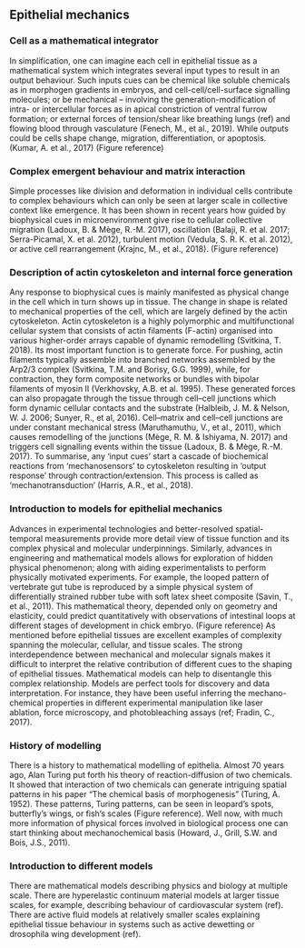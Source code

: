 ## Epithelial mechanics

### Cell as a mathematical integrator

In simplification, one can imagine each cell in epithelial tissue as a mathematical system which integrates several input types to result in an output behaviour. Such inputs cues can be chemical like soluble chemicals as in morphogen gradients in embryos, and cell-cell/cell-surface signalling molecules; or be mechanical – involving the generation-modification of intra- or intercellular forces as in apical constriction of ventral furrow formation; or external forces of tension/shear like breathing lungs (ref) and flowing blood through vasculature (Fenech, M., et al., 2019). While outputs could be cells shape change, migration, differentiation, or apoptosis. (Kumar, A. et al., 2017) (Figure reference)

### Complex emergent behaviour and matrix interaction

Simple processes like division and deformation in individual cells contribute to complex behaviours which can only be seen at larger scale in collective context like emergence. It has been shown in recent years how guided by biophysical cues in microenvironment give rise to cellular collective migration (Ladoux, B. & Mège, R.-M. 2017), oscillation (Balaji, R. et al. 2017; Serra-Picamal, X. et al. 2012), turbulent motion (Vedula, S. R. K. et al. 2012), or active cell rearrangement (Krajnc, M., et al., 2018). (Figure reference)

### Description of actin cytoskeleton and internal force generation

Any response to biophysical cues is mainly manifested as physical change in the cell which in turn shows up in tissue. The change in shape is related to mechanical properties of the cell, which are largely defined by the actin cytoskeleton. Actin cytoskeleton is a highly polymorphic and multifunctional cellular system that consists of actin filaments (F-actin) organised into various higher-order arrays capable of dynamic remodelling (Svitkina, T. 2018). Its most important function is to generate force. For pushing, actin filaments typically assemble into branched networks assembled by the Arp2/3 complex (Svitkina, T.M. and Borisy, G.G. 1999), while, for contraction, they form composite networks or bundles with bipolar filaments of myosin II (Verkhovsky, A.B. et al. 1995). These generated forces can also propagate through the tissue through cell–cell junctions which form dynamic cellular contacts and the substrate (Halbleib, J. M. & Nelson, W. J. 2006; Sunyer, R., et al, 2016). Cell–matrix and cell–cell junctions are under constant mechanical stress (Maruthamuthu, V., et al., 2011), which causes remodelling of the junctions (Mège, R. M. & Ishiyama, N. 2017) and triggers cell signalling events within the tissue (Ladoux, B. & Mège, R.-M. 2017).
To summarise, any ‘input cues’ start a cascade of biochemical reactions from ‘mechanosensors’ to cytoskeleton resulting in ‘output response’ through contraction/extension. This process is called as ‘mechanotransduction’ (Harris, A.R., et al., 2018).

### Introduction to models for epithelial mechanics

Advances in experimental technologies and better-resolved spatial-temporal measurements provide more detail view of tissue function and its complex physical and molecular underpinnings. Similarly, advances in engineering and mathematical models allows for exploration of hidden physical phenomenon; along with aiding experimentalists to perform physically motivated experiments. For example, the looped pattern of vertebrate gut tube is reproduced by a simple physical system of differentially strained rubber tube with soft latex sheet composite (Savin, T., et al., 2011). This mathematical theory, depended only on geometry and elasticity, could predict quantitatively with observations of intestinal loops at different stages of development in chick embryo. (Figure reference)
As mentioned before epithelial tissues are excellent examples of complexity spanning the molecular, cellular, and tissue scales. The strong interdependence between mechanical and molecular signals makes it difficult to interpret the relative contribution of different cues to the shaping of epithelial tissues. Mathematical models can help to disentangle this complex relationship. Models are perfect tools for discovery and data interpretation. For instance, they have been useful inferring the mechano-chemical properties in different experimental manipulation like laser ablation, force microscopy, and photobleaching assays (ref; Fradin, C., 2017).

### History of modelling

There is a history to mathematical modelling of epithelia. Almost 70 years ago, Alan Turing put forth his theory of reaction-diffusion of two chemicals. It showed that interaction of two chemicals can generate intriguing spatial patterns in his paper “The chemical basis of morphogenesis” (Turing, A. 1952). These patterns, Turing patterns, can be seen in leopard’s spots, butterfly’s wings, or fish’s scales (Figure reference). Well now, with much more information of physical forces involved in biological process one can start thinking about mechanochemical basis (Howard, J., Grill, S.W. and Bois, J.S., 2011).

### Introduction to different models

There are mathematical models describing physics and biology at multiple scale. There are hyperelastic continuum material models at larger tissue scales, for example, describing behaviour of cardiovascular system (ref). There are active fluid models at relatively smaller scales explaining epithelial tissue behaviour in systems such as active dewetting or drosophila wing development (ref).
